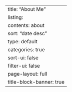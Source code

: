 ---
title: "About Me"
listing:
  contents: about
  sort: "date desc"
  type: default
  categories: true
  sort-ui: false
  filter-ui: false
page-layout: full
title-block-banner: true
---